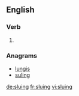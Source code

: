 
==English==

===Verb===
{{head|en}}

# {{present participle of|slue}}

===Anagrams===
* [[lungis#English|lungis]]
* [[suling#English|suling]]

[[de:sluing]]
[[fr:sluing]]
[[vi:sluing]]